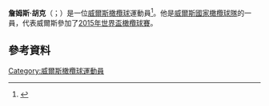 '''詹姆斯·胡克'''（{{lang-en|James Hook}}；{{bd|1985年|6月27日}}）是一位[[威爾斯|威爾斯]][[橄欖球|橄欖球]]運動員<ref>{{cite news |url=http://www.sportinglife.com/rugbyunion/news/story_get.cgi?STORY_NAME=rugby/07/01/20/RUGBYU_Six_Nations_Wales_Hook.html |title=HOOK HANDED CHANCE TO SHINE |publisher=www.sportinglife.com |date=2007-01-20 |accessdate=2007-11-15 |archive-date=2011-11-16 |archive-url=https://web.archive.org/web/20111116232944/http://www.sportinglife.com/rugbyunion/news/story_get.cgi?STORY_NAME=rugby%2F07%2F01%2F20%2FRUGBYU_Six_Nations_Wales_Hook.html |dead-url=no }}</ref>。他是[[威爾斯國家橄欖球隊|威爾斯國家橄欖球隊]]的一員，代表威爾斯參加了[[2015年世界盃橄欖球賽|2015年世界盃橄欖球賽]]。
==參考資料==
{{Reflist}}
[[Category:威爾斯橄欖球運動員|Category:威爾斯橄欖球運動員]]